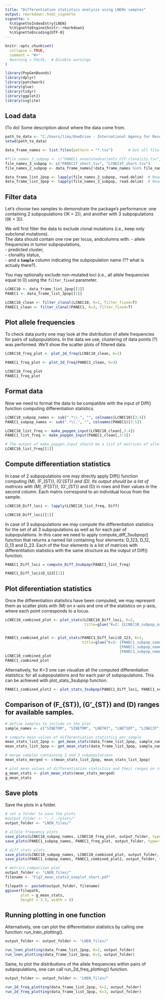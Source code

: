 ```yaml
---
title: "Differentiation statistics analysis using LNENs samples"
output: rmarkdown::html_vignette
vignette: >
  %\VignetteIndexEntry{LNEN}
  %\VignetteEngine{knitr::rmarkdown}
  %\VignetteEncoding{UTF-8}
---
```


```r
knitr::opts_chunk$set(
  collapse = TRUE,
  comment = "#>"
  #warning = FALSE,  # Disable warnings
)
```

```r
library(PopGenBounds)
library(dplyr)
library(patchwork)
library(glue)
library(tidyr)
library(ggplot2)
library(svglite)
```

## Load data
(To do) Some description about where the data come from.
```r
path_to_data <- "C:/Users/limy/OneDrive - International Agency for Research on Cancer/Documents/NoahCollab/code/MS_panNEN_organoids/data/small_variants_CCFs/short_data"
setwd(path_to_data)

data_frame_names <- list.files(pattern = "*.tsv")       # Get all file names

#file_names_3_subpop <- c("PANEC1_annotatedvariants_CCF_clonality.tsv", "LCNEC4_annotatedvariants_CCF_clonality.tsv")
file_names_3_subpop <- c("PANEC1T_short.tsv", "LCNEC4T_short.tsv")
file_names_2_subpop <- data_frame_names[!data_frame_names %in% file_names_3_subpop]

data_frame_list_2pop <- lapply(file_names_2_subpop, read.delim)  # Read all data frames
data_frame_list_3pop <- lapply(file_names_3_subpop, read.delim)  # Read all data frames
```
## Filter data

Let's choose two samples to demonstrate the package's performance: one containing 2 subpopulations \((K = 2)\), and another with 3 subpopulations \((K = 3)\).

We will first filter the data to exclude clonal mutations (i.e., keep only subclonal mutations).  
The data should contain one row per locus, andcolumns with:
  - allele frequencies in tumor subpopulations,  
  - predicted cluster,  
  - clonality status,  
  - and a **`Sample`** column indicating the subpopulation name (?? what is actualy there?).

You may optionally exclude non-mutated loci (i.e., all allele frequencies equal to 0) using the `filter_fixed` parameter.


```r
LCNEC10 <- data_frame_list_2pop[[2]]
PANEC1 <- data_frame_list_3pop[[1]]

LCNEC10_clean <- filter_clonal(LCNEC10, K=2, filter_fixed=T)
PANEC1_clean <- filter_clonal(PANEC1, K=3, filter_fixed=T)
```

## Plot allele frequencies
To check data purity one may look at the distribution of allele frequencies for pairs of subpopulations. In the data we use, clustering of data points (?) was performed. We'll show the scatter plots of filtered data.
```r
LCNEC10_freq_plot <- plot_2d_freq(LCNEC10_clean, K=2)

PANEC1_freq_plot <- plot_2d_freq(PANEC1_clean, K=3)

LCNEC10_freq_plot
PANEC1_freq_plot
```


## Format data

Now we need to format the data to be compatible with the input of Diff() function computing differentiation statistics.
```r
LCNEC10_subpop_names <- sub(".*\\.", "", colnames(LCNEC10)[3:4])
PANEC1_subpop_names <- sub(".*\\.", "", colnames(PANEC1)[3:5])

LCNEC10_list_freq <- make_popgen_input(LCNEC10_clean[,3:4])
PANEC1_list_freq <- make_popgen_input(PANEC1_clean[,3:5])

# The output of make_popgen_input should be a list of matrices of allele frequencies (2 columns for biallelic loci) for all subpopulations in a sample (in rows)  
LCNEC10_list_freq[[1]]
```
## Compute differentiation statistics

In case of 2 subpopulations one may directly apply Diff() function computing \(M\), \(F_{ST}\), \(G'_{ST}\) and \(D\). Its output should be a list of matrices with \(M\), \(F_{ST}\), \(G'_{ST}\) and \(D\) in rows and their values in the second column. Each matrix correspond to an individual locus from the sample.
```r
LCNEC10_Diff_loci <- lapply(LCNEC10_list_freq, Diff)

LCNEC10_Diff_loci[[1]]

```
In case of 3 subpopulations we may compute the differentiation statistics for the set of all 3 subpopulations as well as for each pair of subpopulations. In this case we need to apply compute_diff_3subpop() function that returns a named list containing four elements: D_123, D_12, D_13 and D_23. Each of the four elements is a list of matrices with differentitation statistics with the same structure as the output of Diff() function. 
```r
PANEC1_Diff_loci = compute_Diff_3subpop(PANEC1_list_freq)

PANEC1_Diff_loci$D_123[[1]]
```
## Plot diferentiation statistics

Once the differentiation statistics have been computed, we may represent them as scatter plots with \(M\) on x-axis and one of the statistics on y-axis, where each point corresponds to a locus. 

```r
LCNEC10_combined_plot <- plot_stats(LCNEC10_Diff_loci, K=2, 
                                    title=glue("K=2: {LCNEC10_subpop_names[1]},{LCNEC10_subpop_names[2]}"))


PANEC1_combined_plot <- plot_stats(PANEC1_Diff_loci$D_123, K=3,
                                   title=glue("K=3: {PANEC1_subpop_names[1]},
                                                    {PANEC1_subpop_names[2]}, 
                                                    {PANEC1_subpop_names[3]}"))
LCNEC10_combined_plot
PANEC1_combined_plot
```
  
  Alternatively, for K=3 one can visualize all the computed differentiation statistics: for all subpopulations and for each pair of subpopulations. This can be achieved with plot_stats_3subpop function.

```r
PANEC1_combined_plot2 <- plot_stats_3subpop(PANEC1_Diff_loci, PANEC1_subpop_names)
```

## Comparison of \(F_{ST}\), \(G'_{ST}\) and \(D\) ranges for available samples. 



```r
# define samples to include in the plot
sample_names <- c("SINET8M", "SINET9M", "LNET6T", "LNET10T", "LCNEC3T", "LCNEC4T", "PANEC1T")

# compute mean values of differentiation statistics per sample
mean_stats_list_2pop <- get_mean_stats(data_frame_list_2pop, sample_names, K=2)
mean_stats_list_3pop <- get_mean_stats(data_frame_list_3pop, sample_names, K=3)

# merge samples containing 2 and 3 subpopulations
mean_stats_merged <- c(mean_stats_list_2pop, mean_stats_list_3pop)

```



```r
# plot mean values of differentiation statistics and their ranges on raw and normalised scales
g_mean_stats <- plot_mean_stats(mean_stats_merged)
g_mean_stats
```


## Save plots

Save the plots in a folder.
```r
# set a folder to save the plots
#output_folder <- "../../plots/"
output_folder <- "LNEN_files/"

# allele frequency plots
save_plots(LCNEC10_subpop_names, LCNEC10_freq_plot, output_folder, type="freq", K=2)
save_plots(PANEC1_subpop_names, PANEC1_freq_plot, output_folder, type="freq", K=3)

# diff stats plots
save_plots(LCNEC10_subpop_names, LCNEC10_combined_plot, output_folder, type="stats", K=2)
save_plots(PANEC1_subpop_names, PANEC1_combined_plot2, output_folder, type="stats", K=3)
```

```r
# metrics comparison plot
output_folder <- "LNEN_files/"
filename <- "Fig7_mean_stats3_oneplot_short.pdf"

filepath <- paste0(output_folder, filename)
ggsave(filepath,
       plot = g_mean_stats,
       height = 3.5, width = 6)
```


## Running plotting in one function  

Alternatively, one can plot the differentiation statistics by calling one function: run_lnen_plotting().
```r
output_folder <- output_folder <- "LNEN_files/"

run_lnen_plotting(data_frame_list_2pop, K=2, output_folder)
run_lnen_plotting(data_frame_list_3pop, K=3, output_folder)
```

Same, to plot the distributions of the allele frequencies within pairs of subpopulations, one can call run_2d_freq_plotting() function.
```r
output_folder <- output_folder <- "LNEN_files/"

run_2d_freq_plotting(data_frame_list_2pop, K=2, output_folder)
run_2d_freq_plotting(data_frame_list_3pop, K=3, output_folder)
```



